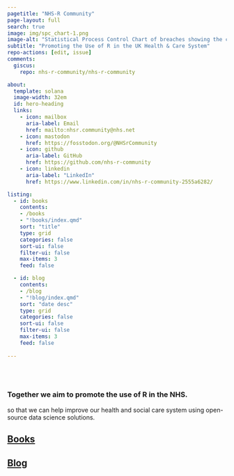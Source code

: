 ```yaml
---
pagetitle: "NHS-R Community"
page-layout: full
search: true
image: img/spc_chart-1.png
image-alt: "Statistical Process Control Chart of breaches showing the colours and logo from the \"Making Data Count\" programme"
subtitle: "Promoting the Use of R in the UK Health & Care System"
repo-actions: [edit, issue]
comments: 
  giscus: 
    repo: nhs-r-community/nhs-r-community

about:
  template: solana
  image-width: 32em
  id: hero-heading
  links:
    - icon: mailbox
      aria-label: Email
      href: mailto:nhsr.community@nhs.net
    - icon: mastodon
      href: https://fosstodon.org/@NHSrCommunity
    - icon: github
      aria-label: GitHub
      href: https://github.com/nhs-r-community
    - icon: linkedin
      aria-label: "LinkedIn"
      href: https://www.linkedin.com/in/nhs-r-community-2555a6282/

listing:
  - id: books
    contents: 
    - /books
    - "!books/index.qmd"
    sort: "title"
    type: grid
    categories: false
    sort-ui: false
    filter-ui: false
    max-items: 3
    feed: false

  - id: blog
    contents: 
    - /blog
    - "!blog/index.qmd"
    sort: "date desc"
    type: grid
    categories: false
    sort-ui: false
    filter-ui: false
    max-items: 3
    feed: false
    
---
```



<br><br>

::: {#hero-heading}
### Together we aim to promote the use of R in the NHS.

so that we can help improve our health and social care system using open-source data science solutions.
:::

::: {.content-container}
::: {.listing-block}
<a href="books/index.qmd">

## Books
</a> 

::: {#books}
:::

:::
:::

::: {.content-container}
::: {.listing-block}
<a href="blog/index.qmd">

## Blog
</a> 

::: {#blog}
:::

:::
:::

